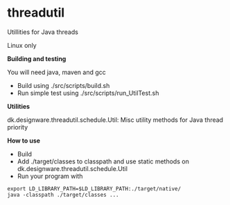 =threadutil=

Utillities for Java threads

Linux only

'''Building and testing'''

You will need java, maven and gcc

* Build using ./src/scripts/build.sh
* Run simple test using ./src/scripts/run_UtilTest.sh

'''Utilities'''

dk.designware.threadutil.schedule.Util: Misc utility methods for Java thread priority

'''How to use'''

<ul>
<li>Build</li>
<li>Add ./target/classes to classpath and use static methods on dk.designware.threadutil.schedule.Util</li> 
<li>Run your program with</li>
<pre>
export LD_LIBRARY_PATH=$LD_LIBRARY_PATH:./target/native/
java -classpath ./target/classes ...
</pre>
</ul>
